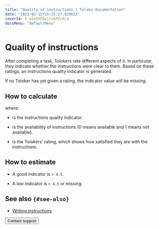 ```yaml
---
title: "Quality of instructions | Toloka documentation"
date: "2023-02-15T15:15:27.929623"
coverId: F_bIcOYF9yjrxkPZrXc3
docsMenu: "defaultMenu"
---
```



# Quality of instructions

After completing a task, Tolokers rate different aspects of it. In particular, they indicate whether the instructions were clear to them. Based on these ratings, an instructions quality indicator is generated.

<Note mode="note" title="Note">

If no Toloker has yet given a rating, the indicator value will be missing.

</Note>

## How to calculate

<Formula withoutContainer={true} content="$Q_{i} = {H_{i}}\times{CSI}$"/>

where:

- <Formula withoutContainer={true} content="$Q_{i}$"/> is the instructions quality indicator.

- <Formula withoutContainer={true} content="$H_{i}$"/> is the availability of instructions (0 means available and 1 means not available).

- <Formula withoutContainer={true} content="$CSI$"/> is the Tolokers' rating, which shows how satisfied they are with the instructions.

## How to estimate

- A good indicator is `> 4.5`.

- A low indicator is `< 4.5` or missing.

## See also `{#see-also}`

- [Writing instructions](/docs/guide/instruction)

<Button themeColor="light" view="default" size="l" type="link" url="/docs/guide/troubleshooting/support?form-source=guide-efficiency-metrics-instruction-quality">Contact support</Button>
